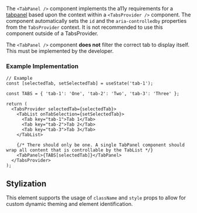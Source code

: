 The `<TabPanel />` component implements the a11y requirements for a
[tabpanel](https://w3c.github.io/aria/#tabpanel) based upon the context within a `<TabsProvider />`
component. The component automatically sets the `id` and the `aria-controlledby` properties from the
`TabsProvider` context. It is not recommended to use this component outside of a TabsProvider.

The `<TabPanel />` component **does not** filter the correct tab to display itself. This must be
implemented by the developer.

### Example Implementation

```tsx
// Example
const [selectedTab, setSelectedTab] = useState('tab-1');

const TABS = { 'tab-1': 'One', 'tab-2': 'Two', 'tab-3': 'Three' };

return (
  <TabsProvider selectedTab={selectedTab}>
    <TabList onTabSelection={setSelectedTab}>
      <Tab key="tab-1">Tab 1</Tab>
      <Tab key="tab-2">Tab 2</Tab>
      <Tab key="tab-3">Tab 3</Tab>
    </TabList>

    {/* There should only be one. A single TabPanel component should wrap all content that is controllable by the TabList */}
    <TabPanel>{TABS[selectedTab]}</TabPanel>
  </TabsProvider>
);
```

## Stylization

This element supports the usage of `className` and `style` props to allow for custom dynamic theming
and element identification.
